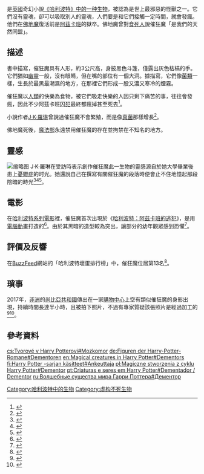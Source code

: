 {{noteTA
|T=zh-hans:摄魂怪; zh-hant:催狂魔;
|G1=哈利波特
|1=zh-hans:摄魂怪; zh-hant:催狂魔;
}}
{{Infobox fictional race
|name               =催狂魔
|image              =The Making of Harry Potter 29-05-2012 (Dementor).jpg
|caption            =催狂魔的模型，攝於[[英國|英國]][[華納兄弟|華納兄弟]]片廠的展覽。
|homeworld          =[[哈利波特的虛構世界|魔法世界]]
}}
{{Engname|摄魂怪|dementor}}是[[英國|英國]]奇幻小說[[哈利波特中的生物|《哈利波特》中的一种生物]]，被認為是世上最邪惡的怪獸之一。它們沒有靈魂，卻可以吸取別人的靈魂，人們要是和它們接觸一定時間，就會發瘋。他們在[[佛地魔|佛地魔]]復活前是[[阿茲卡班|阿茲卡班]]的獄卒。佛地魔曾對[[食死人|食死人]]說催狂魔「是我們的天然同盟」。

== 描述 ==
書中描寫，催狂魔具有人形，約3公尺高，身披黑色斗篷，僅露出灰色枯槁的手。它們猶如[[幽靈|幽靈]]一般，沒有眼睛，但在嘴的部位有一個大洞。據描寫，它們像[[菌類|菌類]]一樣，生長於最黑最潮濕的地方，在那裡它們形成一股又濃又寒冷的煙霧。

催狂魔以[[人類|人類]]的快樂為食物，被它們吸走快樂的人因只剩下痛苦的事，往往會發瘋，因此不少阿茲卡班[[囚犯|囚犯]]最終都瘋掉甚至死去<ref>{{Cite book|title=哈利波特的哲學世界|last=大衛·巴格特、蕭恩·克萊因|publisher=麥田出版|year=2006年9月|isbn=978-986-173-124-7|location=臺北}}</ref>。

小說作者[[J·K·羅琳|J·K·羅琳]]曾說過催狂魔不會繁殖，而是像[[真菌|真菌]]那樣增長<ref>{{Cite web|url=http://www.accio-quote.org/articles/2000/1000-canadianpress-moore.htm|title=2000: Accio Quote!, the largest archive of J.K. Rowling interviews on the web|accessdate=2018-05-25|work=www.accio-quote.org|archive-date=2020-11-12|archive-url=https://web.archive.org/web/20201112011111/http://www.accio-quote.org/articles/2000/1000-canadianpress-moore.htm|dead-url=no}}</ref>。

佛地魔死後，[[魔法部|魔法部]]永遠禁用催狂魔的存在並拘禁在不知名的地方。

==靈感==
[[File:Dementor_(8514403186).jpg|缩略图]]
J·K·羅琳在受訪時表示創作催狂魔此一生物的靈感源自於她大學畢業後患上[[憂鬱症|憂鬱症]]的时光。她還說自己在撰寫有關催狂魔的段落時便會止不住地憶起那段陰暗的時光<ref>{{Cite web|url=http://www.xinhuanet.com/book/2017-06/29/c_129641650.htm|title=《魔法石》出版20周年：关于哈利波特，你或许还想知道这些|accessdate=2018-05-25|date=2017-06-29|publisher=新華網|archive-date=2018-05-26|archive-url=https://web.archive.org/web/20180526041231/http://www.xinhuanet.com/book/2017-06/29/c_129641650.htm|dead-url=no}}</ref><ref>{{Cite web|url=http://www.accio-quote.org/articles/2000/0600-times-treneman.html|title=2000: Accio Quote!, the largest archive of J.K. Rowling interviews on the web|accessdate=2018-05-25|work=www.accio-quote.org|archive-date=2007-02-03|archive-url=https://web.archive.org/web/20070203102312/http://www.accio-quote.org/articles/2000/0600-times-treneman.html|dead-url=no}}</ref><ref>{{Cite web|url=http://a.abcnews.com/m/story?id=8081011&sid=75|title=Exclusive: Harry Potter Author J.K. Rowling Shares Inspiration|accessdate=2018-05-25|date=2009-07-14|publisher=ABC News|archive-url=https://web.archive.org/web/20180601033454/http://a.abcnews.com/m/story?id=8081011&sid=75|archive-date=2018-06-01|dead-url=yes}}</ref>。

== 電影 ==
在[[哈利波特系列電影|哈利波特系列電影]]裡，催狂魔首次出現於《[[哈利波特：阿茲卡班的逃犯_(電影)|哈利波特：阿茲卡班的逃犯]]》，是用[[電腦動畫|電腦動畫]]打造的<ref name="布萊恩·西布利">{{Cite book|title=哈利波特電影魔法書：八部電影幕後製作全記錄|last=[[布萊恩·希伯理|布萊恩·西布利]]|publisher=佳魁文化|year=2014年10月|isbn=978-986-5712-89-1|location=臺北}}</ref>{{Rp|80}}。由於其黑暗的造型較為突出，讓部分的幼年觀眾感到恐懼<ref>{{Cite web|url=http://www.people.com.cn/BIG5/yule/8222/37723/37738/2799055.html|title=《哈利波特3》有點嚇人 但更能體會電影的樂趣|accessdate=2018-05-25|date=2004-09-21|publisher=人民網|archive-date=2018-05-26|archive-url=https://web.archive.org/web/20180526185753/http://www.people.com.cn/BIG5/yule/8222/37723/37738/2799055.html|dead-url=no}}</ref>。

== 評價及反響 ==
在[[BuzzFeed|BuzzFeed]]網站的「哈利波特壞蛋排行榜」中，催狂魔位居第13名<ref>{{Cite news|url=https://movies.ettoday.net/news/455810|title=哈利波特壞蛋排行榜 第一名真的討厭死了！！|date=2015-01-21|newspaper=ETtoday看電影|accessdate=2018-08-06|language=zh-TW|archive-date=2018-08-01|archive-url=https://web.archive.org/web/20180801155148/https://movies.ettoday.net/news/455810|dead-url=no}}</ref>。

==瑣事==
2017年，[[非洲|非洲]]的[[尚比亞共和國|尚比亞共和國]]傳出在一家[[購物中心|購物中心]]上空有類似催狂魔的身影出現，持續時間長達半小時，且被拍下照片，不過有專家質疑該張照片是經過加工的<ref>{{Cite web|url=http://www.setn.com/News.aspx?NewsID=230612|title=「催狂魔」現身？尚比亞天空驚見長條狀人影 民眾驚慌奔逃|accessdate=2018-05-25|date=2017-03-06|publisher=三立新聞網|language=zh-TW|archive-date=2017-07-04|archive-url=https://web.archive.org/web/20170704221446/http://www.setn.com/News.aspx?NewsID=230612|dead-url=no}}</ref><ref>{{Cite news|url=http://www.cna.com.tw/news/aopl/201703065021-1.aspx|title=哈利波特催狂魔現身 非洲天空怪象引熱議|date=2017-03-06|work=中央社|accessdate=2018-05-25|archive-date=2018-07-08|archive-url=https://web.archive.org/web/20180708192227/http://www.cna.com.tw/news/aopl/201703065021-1.aspx|dead-url=no}}</ref>。

==參考資料==
{{Reflist|2}}

{{哈利波特}}

{{DEFAULTSORT:dementor}}
[[Category:哈利波特中的生物|Category:哈利波特中的生物]]
[[Category:虚构不死生物|Category:虚构不死生物]]


[[cs:Tvorové_v_Harry_Potterovi#Mozkomor|cs:Tvorové v Harry Potterovi#Mozkomor]]
[[de:Figuren_der_Harry-Potter-Romane#Dementoren|de:Figuren der Harry-Potter-Romane#Dementoren]]
[[en:Magical_creatures_in_Harry_Potter#Dementors|en:Magical creatures in Harry Potter#Dementors]]
[[fi:Harry_Potter_-sarjan_käsitteet#Ankeuttaja|fi:Harry Potter -sarjan käsitteet#Ankeuttaja]]
[[pl:Magiczne_stworzenia_z_cyklu_Harry_Potter#Dementor|pl:Magiczne stworzenia z cyklu Harry Potter#Dementor]]
[[pt:Criaturas_e_seres_em_Harry_Potter#Dementador_/_Dementor|pt:Criaturas e seres em Harry Potter#Dementador / Dementor]]
[[ru:Волшебные_существа_мира_Гарри_Поттера#Дементор|ru:Волшебные существа мира Гарри Поттера#Дементор]]